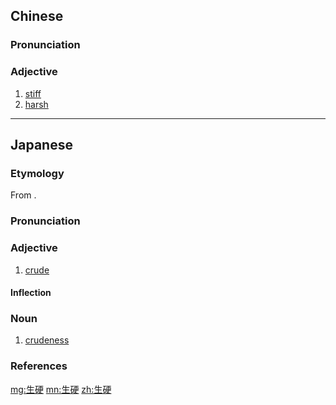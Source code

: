 ==Chinese==
{{zh-forms}}

===Pronunciation===
{{zh-pron
|m=shēngyìng
|c=saang1 ngaang6
|mn=qz:chhiⁿ-ngǐ/xm:chhiⁿ-ngī/zz:chheⁿ-ngēe
|cat=a
}}

===Adjective===
{{zh-adj}}

# [[stiff]]
# [[harsh]]

----

==Japanese==
{{ja-kanjitab|せい|こう|yomi=o}}

===Etymology===
From {{der|sort=せいこう|ja|ltc|生硬|tr=ʃˠæŋ  ŋˠɛŋ<sup>H</sup>}}.

===Pronunciation===
{{ja-pron|yomi=o|せいこう|acc=0|acc_ref=DJR,NHK}}

===Adjective===
{{ja-adj|infl=na|せいこう|hhira=せいかう}}

# [[crude]]

====Inflection====
{{ja-na|せいこう}}

===Noun===
{{ja-noun|せいこう|hhira=せいかう}}

# [[crudeness]]

===References===
<references/>

[[mg:生硬]]
[[mn:生硬]]
[[zh:生硬]]